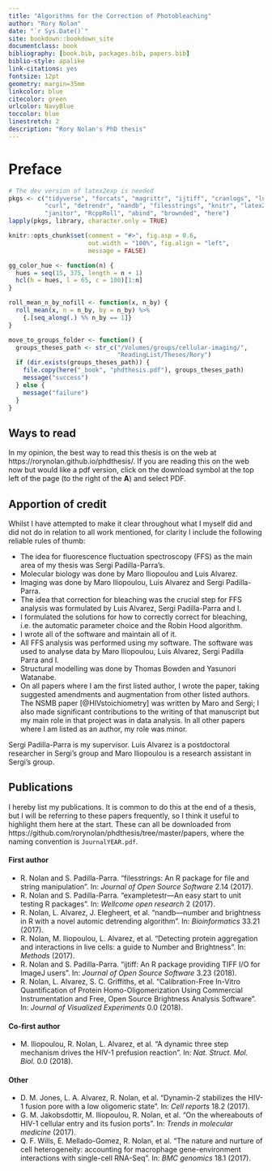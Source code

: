 ```yaml
--- 
title: "Algorithms for the Correction of Photobleaching"
author: "Rory Nolan"
date: "`r Sys.Date()`"
site: bookdown::bookdown_site
documentclass: book
bibliography: [book.bib, packages.bib, papers.bib]
biblio-style: apalike
link-citations: yes
fontsize: 12pt
geometry: margin=35mm
linkcolor: blue
citecolor: green
urlcolor: NavyBlue
toccolor: blue
linestretch: 2
description: "Rory Nolan's PhD thesis"
---
```



# Preface {-}

```r
# The dev version of latex2exp is needed
pkgs <- c("tidyverse", "forcats", "magrittr", "ijtiff", "cranlogs", "lubridate",
          "curl", "detrendr", "nandb", "filesstrings", "knitr", "latex2exp",
          "janitor", "RcppRoll", "abind", "brownded", "here")
lapply(pkgs, library, character.only = TRUE)

knitr::opts_chunk$set(comment = "#>", fig.asp = 0.6, 
                      out.width = "100%", fig.align = "left",
                      message = FALSE)

gg_color_hue <- function(n) {
  hues = seq(15, 375, length = n + 1)
  hcl(h = hues, l = 65, c = 100)[1:n]
}

roll_mean_n_by_nofill <- function(x, n_by) {
  roll_mean(x, n = n_by, by = n_by) %>% 
    {.[seq_along(.) %% n_by == 1]}
}

move_to_groups_folder <- function() {
  groups_theses_path <- str_c("/Volumes/groups/cellular-imaging/",
                              "ReadingList/Theses/Rory")
  if (dir.exists(groups_theses_path)) {
    file.copy(here("_book", "phdthesis.pdf"), groups_theses_path)
    message("success")
  } else {
    message("failure")
  }
}
```


## Ways to read {-}

In my opinion, the best way to read this thesis is on the web at https://rorynolan.github.io/phdthesis/. If you are reading this on the web now but would like a pdf version, click on the download symbol at the top left of the page (to the right of the __A__) and select PDF.


## Apportion of credit {-}

Whilst I have attempted to make it clear throughout what I myself did and did not do in relation to all work mentioned, for clarity I include the following reliable rules of thumb:

* The idea for fluorescence fluctuation spectroscopy (FFS) as the main area of my thesis was Sergi Padilla-Parra's.
* Molecular biology was done by Maro Iliopoulou and Luis Alvarez.
* Imaging was done by Maro Iliopoulou, Luis Alvarez and Sergi Padilla-Parra.
* The idea that correction for bleaching was the crucial step for FFS analysis was formulated by Luis Alvarez, Sergi Padilla-Parra and I.
* I formulated the solutions for how to correctly correct for bleaching, i.e. the automatic parameter choice and the Robin Hood algorithm.
* I wrote all of the software and maintain all of it.
* All FFS analysis was performed using my software. The software was used to analyse data by Maro Iliopoulou, Luis Alvarez, Sergi Padilla Parra and I. 
* Structural modelling was done by Thomas Bowden and Yasunori Watanabe.
* On all papers where I am the first listed author, I wrote the paper, taking suggested amendments and augmentation from other listed authors. The NSMB paper [@HIVstoichiometry] was written by Maro and Sergi; I also made significant contributions to the writing of that manuscript but my main role in that project was in data analysis. In all other papers where I am listed as an author, my role was minor.

Sergi Padilla-Parra is my supervisor. Luis Alvarez is a postdoctoral researcher in Sergi's group and Maro Iliopoulou is a research assistant in Sergi's group.  


## Publications {-}

I hereby list my publications. It is common to do this at the end of a thesis, but I will be referring to these papers frequently, so I think it useful to highlight them here at the start. These can all be downloaded from https://github.com/rorynolan/phdthesis/tree/master/papers, where the naming convention is `JournalYEAR.pdf`.

#### First author {-}

* R. Nolan and S. Padilla-Parra. "filesstrings: An R package for file and
string manipulation". In: _Journal of Open Source Software_ 2.14 (2017).
* R. Nolan and S. Padilla-Parra. "exampletestr—An easy start to unit
testing R packages". In: _Wellcome open research_ 2 (2017).
* R. Nolan, L. Alvarez, J. Elegheert, et al. "nandb—number and brightness
in R with a novel automic detrending algorithm". In: _Bioinformatics_ 33.21
(2017).
* R. Nolan, M. Iliopoulou, L. Alvarez, et al. "Detecting protein
aggregation and interactions in live cells: a guide to Number and
Brightness". In: _Methods_ (2017).
* R. Nolan and S. Padilla-Parra. "ijtiff: An R package providing TIFF I/O
for ImageJ users". In: _Journal of Open Source Software_ 3.23 (2018).
* R. Nolan, L. Alvarez, S. C. Griffiths, et al. “Calibration-Free In-Vitro
Quantification of Protein Homo-Oligomerization Using Commercial
Instrumentation and Free, Open Source Brightness Analysis Software”. In:
_Journal of Visualized Experiments_ 0.0 (2018).

#### Co-first author {-}

* M. Iliopoulou, R. Nolan, L. Alvarez, et al. "A dynamic three step
mechanism drives the HIV-1 prefusion reaction". In: _Nat. Struct. Mol. Biol._
0.0 (2018).

#### Other {-}

* D. M. Jones, L. A. Alvarez, R. Nolan, et al. "Dynamin-2 stabilizes the
HIV-1 fusion pore with a low oligomeric state". In: _Cell reports_ 18.2
(2017).
* G. M. Jakobsdottir, M. Iliopoulou, R. Nolan, et al. "On the whereabouts
of HIV-1 cellular entry and its fusion ports". In: _Trends in molecular
medicine_ (2017).
* Q. F. Wills, E. Mellado-Gomez, R. Nolan, et al. "The nature and nurture
of cell heterogeneity: accounting for macrophage gene-environment
interactions with single-cell RNA-Seq". In: _BMC genomics_ 18.1 (2017).